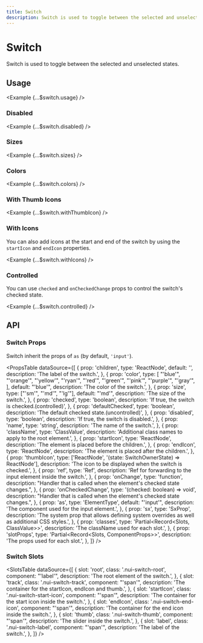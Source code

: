 ```yaml
---
title: Switch
description: Switch is used to toggle between the selected and unselected states.
---
```



# Switch

Switch is used to toggle between the selected and unselected states.

<ComponentLinks component='switch' ariaCompatible />

## Usage

<Example {...$switch.usage} />

### Disabled

<Example {...$switch.disabled} />

### Sizes

<Example {...$switch.sizes} />

### Colors

<Example {...$switch.colors} />

### With Thumb Icons

<Example {...$switch.withThumbIcon} />

### With Icons

You can also add icons at the start and end of the switch by using the `startIcon` and `endIcon` properties.

<Example {...$switch.withIcons} />

### Controlled

You can use `checked` and `onCheckedChange` props to control the switch's checked state.

<Example {...$switch.controlled} />

## API

### Switch Props

Switch inherit the props of `as` (by default, `'input'`).

<PropsTable
  dataSource={[
    {
      prop: 'children',
      type: 'ReactNode',
      default: '',
      description: 'The label of the switch.',
    },
    {
      prop: 'color',
      type: [
        "'blue'",
        "'orange'",
        "'yellow'",
        "'ryan'",
        "'red'",
        "'green'",
        "'pink'",
        "'purple'",
        "'gray'",
      ],
      default: "'blue'",
      description: 'The color of the switch.',
    },
    {
      prop: 'size',
      type: ["'sm'", "'md'", "'lg'"],
      default: "'md'",
      description: 'The size of the switch.',
    },
    {
      prop: 'checked',
      type: 'boolean',
      description: 'If true, the switch is checked.(controlled)',
    },
    {
      prop: 'defaultChecked',
      type: 'boolean',
      description: 'The default checked state.(uncontrolled)',
    },
    {
      prop: 'disabled',
      type: 'boolean',
      description: 'If true, the switch is disabled.',
    },
    {
      prop: 'name',
      type: 'string',
      description: 'The name of the switch.',
    },
    {
      prop: 'className',
      type: 'ClassValue',
      description: 'Additional class names to apply to the root element.',
    },
    {
      prop: 'startIcon',
      type: 'ReactNode',
      description: 'The element is placed before the children.',
    },
    {
      prop: 'endIcon',
      type: 'ReactNode',
      description: 'The element is placed after the children.',
    },
    {
      prop: 'thumbIcon',
      type: ['ReactNode', '(state: SwitchOwnerState) => ReactNode'],
      description: 'The icon to be displayed when the switch is checked.',
    },
    {
      prop: 'ref',
      type: 'Ref',
      description: 'Ref for forwarding to the input element inside the switch.',
    },
    {
      prop: 'onChange',
      type: 'function',
      description:
        "Handler that is called when the element's checked state changes.",
    },
    {
      prop: 'onCheckedChange',
      type: '(checked: boolean) => void',
      description:
        "Handler that is called when the element's checked state changes.",
    },
    {
      prop: 'as',
      type: 'ElementType',
      default: "'input'",
      description: 'The component used for the input element.',
    },
    {
      prop: 'sx',
      type: 'SxProp<SwitchOwnerState>',
      description:
        'The system prop that allows defining system overrides as well as additional CSS styles.',
    },
    {
      prop: 'classes',
      type: 'Partial<Record<Slots, ClassValue>>',
      description: 'The className used for each slot.',
    },
    {
      prop: 'slotProps',
      type: 'Partial<Record<Slots, ComponentProps>>',
      description: 'The props used for each slot.',
    },
  ]}
/>

### Switch Slots

<SlotsTable
  dataSource={[
    {
      slot: 'root',
      class: '.nui-switch-root',
      component: "'label'",
      description: 'The root element of the switch.',
    },
    {
      slot: 'track',
      class: '.nui-switch-track',
      component: "'span'",
      description: 'The container for the startIcon, endIcon and thumb.',
    },
    {
      slot: 'startIcon',
      class: '.nui-switch-start-icon',
      component: "'span'",
      description: 'The container for the start icon inside the switch.',
    },
    {
      slot: 'endIcon',
      class: '.nui-switch-end-icon',
      component: "'span'",
      description: 'The container for the end icon inside the switch.',
    },
    {
      slot: 'thumb',
      class: '.nui-switch-thumb',
      component: "'span'",
      description: 'The slider inside the switch.',
    },
    {
      slot: 'label',
      class: '.nui-switch-label',
      component: "'span'",
      description: 'The label of the switch.',
    },
  ]}
/>
